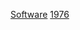{{Year by category
| m = 1
| c = 9
| d = 7
| y = 6
| cat = 软件
| in = 
| parent = 1970年代软件
| subcat = 1976年作品
| sortkey = Software
}}

[[Category:1976年计算机科学|Software]]
[[Category:各年软件|1976]]